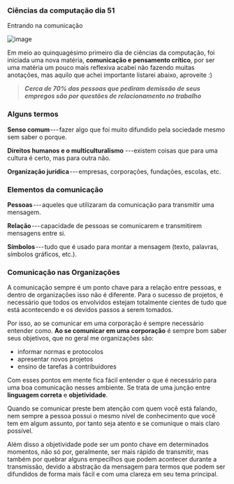 




### Ciências da computação dia 51

Entrando na comunicação

![image](https://cdn-images-1.medium.com/max/800/0*gQmtBwdT9ruw4CF5)

Em meio ao quinquagésimo primeiro dia de ciências da computação, foi
iniciada uma nova matéria, **comunicação e pensamento crítico**, por ser
uma matéria um pouco mais reflexiva acabei não fazendo muitas anotações,
mas aquilo que achei importante listarei abaixo, aproveite :)








> ***Cerca de 70% das pessoas que pediram demissão de seus empregos são
> por questões de relacionamento no trabalho***








### Alguns termos

**Senso comum** --- fazer algo que foi muito difundido pela sociedade
mesmo sem saber o porque.

**Direitos humanos e o multiculturalismo** ---existem coisas que para
uma cultura é certo, mas para outra não.

**Organização jurídica** --- empresas, corporações, fundações, escolas,
etc.








### **Elementos da comunicação**

**Pessoas** --- aqueles que utilizaram da comunicação para transmitir
uma mensagem.

**Relação** --- capacidade de pessoas se comunicarem e transmitirem
mensagens entre si.

**Símbolos** --- tudo que é usado para montar a mensagem (texto,
palavras, símbolos gráficos, etc.).








### Comunicação nas Organizações

A comunicação sempre é um ponto chave para a relação entre pessoas, e
dentro de organizações isso não é diferente. Para o sucesso de projetos,
é necessário que todos os envolvidos estejam totalmente cientes de tudo
que está acontecendo e os devidos passos a serem tomados.

Por isso, ao se comunicar em uma corporação é sempre necessário entender
como. **Ao se comunicar em uma corporação** é sempre bom saber seus
objetivos, que no geral me organizações são:

-   informar normas e protocolos
-   apresentar novos projetos
-   ensino de tarefas à contribuidores

Com esses pontos em mente fica fácil entender o que é necessário para
uma boa comunicação nesses ambiente. Se trata de uma junção entre
**linguagem correta** e **objetividade**.

Quando se comunicar preste bem atenção com quem você está falando, nem
sempre a pessoa possui o mesmo nível de conhecimento que você tem em
algum assunto, por tanto seja atento e se comunique o mais claro
possível.

Além disso a objetividade pode ser um ponto chave em determinados
momentos, não só por, geralmente, ser mais rápido de transmitir, mas
também por quebrar alguns empecilhos que podem acontecer durante a
transmissão, devido a abstração da mensagem para termos que podem ser
difundidos de forma mais fácil e com uma clareza em seu tema principal.


